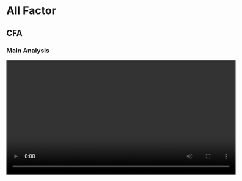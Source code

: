 # All Factor

## CFA

### Main Analysis

<video width="600" controls><source src="/assets/videos/6_All_Factor/CFA/CFA_1_Main-Analysis.mp4" type="video/mp4">Your browser does not support the video tag.</video>

## EFA

### Main Analysis

<video width="600" controls><source src="/assets/videos/6_All_Factor/EFA/EFA_1_Main-Analysis.mp4" type="video/mp4">Your browser does not support the video tag.</video>

## PCA

### Main Analysis

<video width="600" controls><source src="/assets/videos/6_All_Factor/PCA/PCA_1_Main-Analysis.mp4" type="video/mp4">Your browser does not support the video tag.</video>

